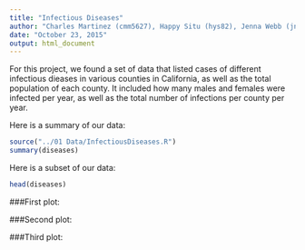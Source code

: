 ```yaml
---
title: "Infectious Diseases"
author: "Charles Martinez (cmm5627), Happy Situ (hys82), Jenna Webb (jnw653)"
date: "October 23, 2015"
output: html_document
---
```


For this project, we found a set of data that listed cases of different infectious dieases in various counties in California, as well as the total population of each county. It included how many males and females were infected per year, as well as the total number of infections per county per year.   


Here is a summary of our data:  

```r
source("../01 Data/InfectiousDiseases.R")
summary(diseases)
```

Here is a subset of our data:  
```r
head(diseases)
```

###First plot:


###Second plot:


###Third plot:
